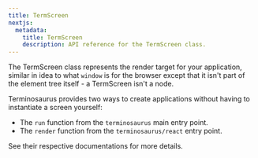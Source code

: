 ```yaml
---
title: TermScreen
nextjs:
  metadata:
    title: TermScreen
    description: API reference for the TermScreen class.
---
```


The TermScreen class represents the render target for your application, similar in idea to what `window` is for the browser except that it isn't part of the element tree itself - a TermScreen isn't a node.

Terminosaurus provides two ways to create applications without having to instantiate a screen yourself:

- The `run` function from the `terminosaurus` main entry point.
- The `render` function from the `terminosaurus/react` entry point.

See their respective documentations for more details.
